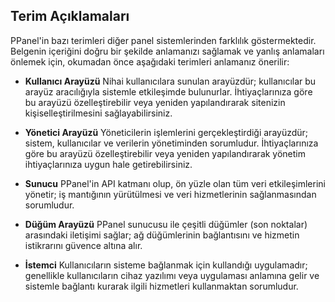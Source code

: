 ## Terim Açıklamaları

PPanel'in bazı terimleri diğer panel sistemlerinden farklılık göstermektedir. Belgenin içeriğini doğru bir şekilde anlamanızı sağlamak ve yanlış anlamaları önlemek için, okumadan önce aşağıdaki terimleri anlamanız önerilir:

- **Kullanıcı Arayüzü**
  Nihai kullanıcılara sunulan arayüzdür; kullanıcılar bu arayüz aracılığıyla sistemle etkileşimde bulunurlar. İhtiyaçlarınıza göre bu arayüzü özelleştirebilir veya yeniden yapılandırarak sitenizin kişiselleştirilmesini sağlayabilirsiniz.

- **Yönetici Arayüzü**
  Yöneticilerin işlemlerini gerçekleştirdiği arayüzdür; sistem, kullanıcılar ve verilerin yönetiminden sorumludur. İhtiyaçlarınıza göre bu arayüzü özelleştirebilir veya yeniden yapılandırarak yönetim ihtiyaçlarınıza uygun hale getirebilirsiniz.

- **Sunucu**
  PPanel'in API katmanı olup, ön yüzle olan tüm veri etkileşimlerini yönetir; iş mantığının yürütülmesi ve veri hizmetlerinin sağlanmasından sorumludur.

- **Düğüm Arayüzü**
  PPanel sunucusu ile çeşitli düğümler (son noktalar) arasındaki iletişimi sağlar; ağ düğümlerinin bağlantısını ve hizmetin istikrarını güvence altına alır.

- **İstemci**
  Kullanıcıların sisteme bağlanmak için kullandığı uygulamadır; genellikle kullanıcıların cihaz yazılımı veya uygulaması anlamına gelir ve sistemle bağlantı kurarak ilgili hizmetleri kullanmaktan sorumludur.



<Giscus />
